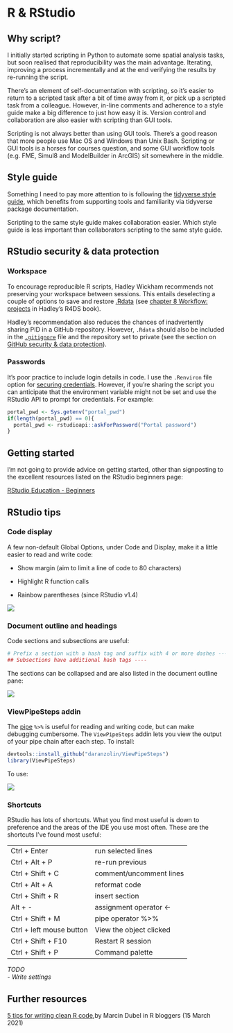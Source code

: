 # R & RStudio {#r}

## Why script?

I initially started scripting in Python to automate some spatial analysis tasks, but soon realised that reproducibility was the main advantage. Iterating, improving a process incrementally and at the end verifying the results by re-running the script.

There's an element of self-documentation with scripting, so it's easier to return to a scripted task after a bit of time away from it, or pick up a scripted task from a colleague. However, in-line comments and adherence to a style guide make a big difference to just how easy it is. Version control and collaboration are also easier with scripting than GUI tools.

Scripting is not always better than using GUI tools. There's a good reason that more people use Mac OS and Windows than Unix Bash. Scripting or GUI tools is a horses for courses question, and some GUI workflow tools (e.g. FME, Simul8 and ModelBuilder in ArcGIS) sit somewhere in the middle.

## Style guide

Something I need to pay more attention to is following the [tidyverse style guide](https://style.tidyverse.org/), which benefits from supporting tools and familiarity via tidyverse package documentation.

Scripting to the same style guide makes collaboration easier. Which style guide is less important than collaborators scripting to the same style guide.

## RStudio security & data protection {#pid}

### Workspace {#workspace}

To encourage reproducible R scripts, Hadley Wickham recommends not preserving your workspace between sessions. This entails deselecting a couple of options to save and restore [.Rdata](https://bookdown.org/ndphillips/YaRrr/rdata-files.html) (see [chapter 8 Workflow: projects](https://r4ds.had.co.nz/workflow-projects.html#what-is-real) in Hadley's R4DS book).

Hadley's recommendation also reduces the chances of inadvertently sharing PID in a GitHub repository. However, `.Rdata` should also be included in the [`.gitignore`](https://git-scm.com/docs/gitignore) file and the repository set to private (see the section on [GitHub security & data protection](#github-security)).

### Passwords

It's poor practice to include login details in code. I use the `.Renviron` file option for [securing credentials](https://db.rstudio.com/best-practices/managing-credentials/#use-environment-variables). However, if you're sharing the script you can anticipate that the environment variable might not be set and use the RStudio API to prompt for credentials. For example:

```r
portal_pwd <- Sys.getenv("portal_pwd")
if(length(portal_pwd) == 0){
  portal_pwd <- rstudioapi::askForPassword("Portal password")
}
```

## Getting started

I'm not going to provide advice on getting started, other than signposting to the excellent resources listed on the RStudio beginners page:

[RStudio Education - Beginners](https://education.rstudio.com/learn/beginner/)

## RStudio tips

### Code display

A few non-default Global Options, under Code and Display, make it a little easier to read and write code:

-   Show margin (aim to limit a line of code to 80 characters)

-   Highlight R function calls

-   Rainbow parentheses (since RStudio v1.4)

![](images/code-display.png)

### Document outline and headings

Code sections and subsections are useful:

```r
# Prefix a section with a hash tag and suffix with 4 or more dashes ----
## Subsections have additional hash tags ----
```

The sections can be collapsed and are also listed in the document outline pane:

![](images/doc-outline.png)

### ViewPipeSteps addin

The [pipe](https://r4ds.had.co.nz/pipes.html) `%>%` is useful for reading and writing code, but can make debugging cumbersome. The `ViewPipeSteps` addin lets you view the output of your pipe chain after each step. To install:

```r
devtools::install_github("daranzolin/ViewPipeSteps")
library(ViewPipeSteps)
```

To use:

![](images/view-pipe-steps.png)

### Shortcuts

RStudio has lots of shortcuts. What you find most useful is down to preference and the areas of the IDE you use most often. These are the shortcuts I've found most useful:

|                          |                         |
|--------------------------|-------------------------|
| Ctrl + Enter             | run selected lines      |
| Ctrl + Alt + P           | re-run previous         |
| Ctrl + Shift + C         | comment/uncomment lines |
| Ctrl + Alt + A           | reformat code           |
| Ctrl + Shift + R         | insert section          |
| Alt + -                  | assignment operator \<- |
| Ctrl + Shift + M         | pipe operator %\>%      |
| Ctrl + left mouse button | View the object clicked |
| Ctrl + Shift + F10       | Restart R session       |
| Ctrl + Shift + P         | Command palette         |

*TODO* \
- *Write settings*

## Further resources

[5 tips for writing clean R code](https://www.r-bloggers.com/2021/03/5-tips-for-writing-clean-r-code-leave-your-code-reviewer-commentless/),by Marcin Dubel in R bloggers (15 March 2021)
